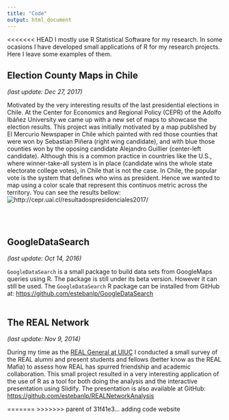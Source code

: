 ```yaml
---
title: "Code"
output: html_document
---
```


<<<<<<< HEAD
I mostly use R Statistical Software for my research. In some ocasions I have developed small applications of R for my research projects. Here I leave some examples of them.

## Election County Maps in Chile
*(last update:  Dec 27, 2017)*

Motivated by the very interesting results of the last presidential elections in Chile. At the Center for Economics and Regional Policy (CEPR) of the Adolfo Ibáñez University we came up with a new set of maps to showcase the election results. This project was initially motivated by a map published by El Mercurio Newspaper in Chile which painted with red those counties that were won by Sebastian Piñera (right wing candidate), and with blue those counties won by the oposing candidate Alejandro Guillier (center-left candidate). Although this is a common practice in countries like the U.S., where winner-take-all system is in place (candidate wins the whole state electorate college votes), in Chile that is not the case. In Chile, the popular vote is the system that defines who wins as president. Hence we wanted to map using a color scale that represent this continuos metric across the territory. You can see the results bellow:  
![http://cepr.uai.cl/resultadospresidenciales2017/](mapaelecciones.png)

<br/>
<br/>

## GoogleDataSearch
*(last update:  Oct 14, 2016)*

`GoogleDataSearch` is a small package to build data sets from GoogleMaps queries using R. The package is still under its beta version. However it can still be used. The `GoogleDataSearch` R package can be installed from GitHub at:
<a href="https://github.com/estebanlp/GoogleDataSearch">https://github.com/estebanlp/GoogleDataSearch</a>
<br/>
<br/>

## The REAL Network
*(last update:  Nov 9, 2014)*

During my time as the <a href="http://www.real.illinois.edu/alumni/">REAL General at UIUC</a> I conducted a small survey of the REAL alumni and present students and fellows (better know as the REAL Mafia) to assess how REAL has spurred friendship and academic collaboration. This small project resulted in a very interesting application of the use of R as a tool for both doing the analysis and the interactive presentation using Slidify. The presentation is also available at GitHub: <a href="https://github.com/estebanlp/REALNetworkAnalysis"> https://github.com/estebanlp/REALNetworkAnalysis</a>


=======
>>>>>>> parent of 31f41e3... adding code website
